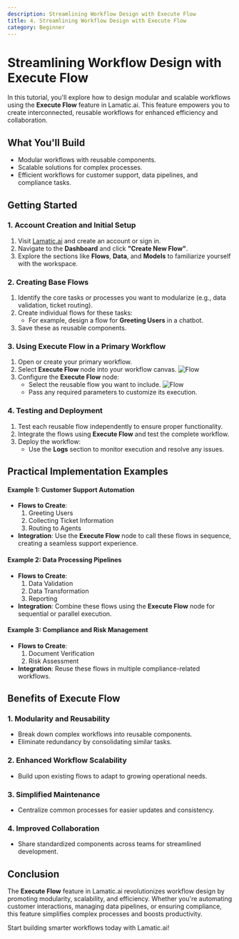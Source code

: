 ```yaml
---
description: Streamlining Workflow Design with Execute Flow
title: 4. Streamlining Workflow Design with Execute Flow
category: Beginner
---
```


# Streamlining Workflow Design with Execute Flow

In this tutorial, you'll explore how to design modular and scalable workflows using the **Execute Flow** feature in Lamatic.ai. This feature empowers you to create interconnected, reusable workflows for enhanced efficiency and collaboration.

## What You'll Build
- Modular workflows with reusable components.
- Scalable solutions for complex processes.
- Efficient workflows for customer support, data pipelines, and compliance tasks.

## Getting Started

<Steps>

### 1. Account Creation and Initial Setup
1. Visit [Lamatic.ai](https://lamatic.ai/) and create an account or sign in.
1. Navigate to the **Dashboard** and click **"Create New Flow"**.
1. Explore the sections like **Flows**, **Data**, and **Models** to familiarize yourself with the workspace.

### 2. Creating Base Flows
1. Identify the core tasks or processes you want to modularize (e.g., data validation, ticket routing).
1. Create individual flows for these tasks:
   - For example, design a flow for **Greeting Users** in a chatbot.
1. Save these as reusable components.

### 3. Using Execute Flow in a Primary Workflow
1. Open or create your primary workflow.
1. Select **Execute Flow** node into your workflow canvas.
    ![Flow](./img/execute-flow/selection.png)
1. Configure the **Execute Flow** node:
   - Select the reusable flow you want to include.
   ![Flow](./img/execute-flow/use.png)
   - Pass any required parameters to customize its execution.

### 4. Testing and Deployment
1. Test each reusable flow independently to ensure proper functionality.
2. Integrate the flows using **Execute Flow** and test the complete workflow.
3. Deploy the workflow:
   - Use the **Logs** section to monitor execution and resolve any issues.

</Steps>

## Practical Implementation Examples

#### Example 1: Customer Support Automation
- **Flows to Create**:
  1. Greeting Users
  2. Collecting Ticket Information
  3. Routing to Agents
- **Integration**:
  Use the **Execute Flow** node to call these flows in sequence, creating a seamless support experience.

#### Example 2: Data Processing Pipelines
- **Flows to Create**:
  1. Data Validation
  2. Data Transformation
  3. Reporting
- **Integration**:
  Combine these flows using the **Execute Flow** node for sequential or parallel execution.

#### Example 3: Compliance and Risk Management
- **Flows to Create**:
  1. Document Verification
  2. Risk Assessment
- **Integration**:
  Reuse these flows in multiple compliance-related workflows.


## Benefits of Execute Flow

### 1. Modularity and Reusability
- Break down complex workflows into reusable components.
- Eliminate redundancy by consolidating similar tasks.

### 2. Enhanced Workflow Scalability
- Build upon existing flows to adapt to growing operational needs.

### 3. Simplified Maintenance
- Centralize common processes for easier updates and consistency.

### 4. Improved Collaboration
- Share standardized components across teams for streamlined development.

## Conclusion
The **Execute Flow** feature in Lamatic.ai revolutionizes workflow design by promoting modularity, scalability, and efficiency. Whether you're automating customer interactions, managing data pipelines, or ensuring compliance, this feature simplifies complex processes and boosts productivity.

Start building smarter workflows today with Lamatic.ai!
